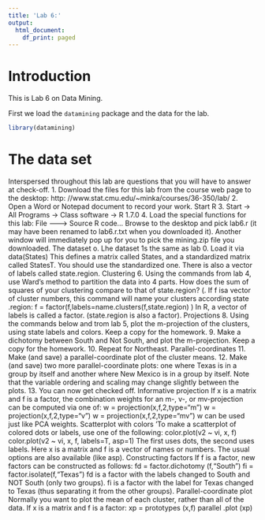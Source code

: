 ```yaml
---
title: 'Lab 6:'
output:
  html_document:
    df_print: paged
---
```


# Introduction

This is Lab 6 on Data Mining.

First we load the `datamining` package and the data for the lab.

```r
library(datamining)
```

# The data set

Interspersed throughout this lab are questions that you will have to answer at check-off.
1. Download the files for this lab from the course web page to the desktop:
http: //www.stat.cmu.edu/~minka/courses/36-350/lab/
2. Open a Word or Notepad document to record your work.
Start R
3. Start -> All Programs -> Class software -> R 1.7.0
4. Load the special functions for this lab:
File -—-> Source R code...
Browse to the desktop and pick lab6.r (it may have been renamed to lab6.r.txt when you
downloaded it). Another window will immediately pop up for you to pick the mining.zip file
you downloaded.
The dataset
o. Lhe dataset 1s the same as lab 0. Load it via
data(States)
This defines a matrix called States, and a standardized matrix called StatesT. You should use
the standardized one. There is also a vector of labels called state.region.
Clustering
6. Using the commands from lab 4, use Ward’s method to partition the data into 4 parts. How
does the sum of squares of your clustering compare to that of state.region?
(. If f isa vector of cluster numbers, this command will name your clusters according state .region:
f = factor(f,labels=name.clusters(f,state.region) )
In R, a vector of labels is called a factor. (state.region is also a factor).
Projections
8. Using the commands below and trom lab 5, plot the m-projection of the clusters, using state
labels and colors. Keep a copy for the homework.
9. Make a dichotomy between South and Not South, and plot the m-projection. Keep a copy for
the homework.
10. Repeat for Northeast.
Parallel-coordinates
11. Make (and save) a parallel-coordinate plot of the cluster means.
12. Make (and save) two more parallel-coordinate plots: one where Texas is in a group by itself and
another where New Mexico is in a group by itself. Note that the variable ordering and scaling
may change slightly between the plots.
13. You can now get checked off.
Informative projection If x is a matrix and f is a factor, the combination weights for an m-, v-,
or mv-projection can be computed via one of:
w = projection(x,f,2,type="m")
w = projection(x,f,2,type="v")
w = projection(x,f,2,type="mv")
w can be used just like PCA weights.
Scatterplot with colors ‘To make a scatterplot of colored dots or labels, use one of the following:
color.plot(v2 ~ vi, x, f)
color.plot(v2 ~ vi, x, f, labels=T, asp=1)
The first uses dots, the second uses labels. Here x is a matrix and f is a vector of names or numbers.
The usual options are also available (like asp).
Constructing factors If f is a factor, new factors can be constructed as follows:
fd = factor.dichotomy (f,"South")
fi = factor.isolate(f,"Texas")
fd is a factor with the labels changed to South and NOT South (only two groups). fi is a factor with
the label for Texas changed to Texas (thus separating it from the other groups).
Parallel-coordinate plot Normally you want to plot the mean of each cluster, rather than all of
the data. If x is a matrix and f is a factor:
xp = prototypes (x,f)
parallel .plot (xp)
